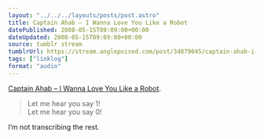 ```yaml
---
layout: "../../../layouts/posts/post.astro"
title: Captain Ahab – I Wanna Love You Like a Robot
datePublished: 2008-05-15T09:09:00+00:00
dateUpdated: 2008-05-15T09:09:00+00:00
source: tumblr stream
tumblrUrl: https://stream.anglepoised.com/post/34879045/captain-ahab-i-wanna-love-you-like-a-robot-let
tags: ["linklog"]
format: "audio"
---
```



<YouTube id="https://www.youtube.com/watch?v=0u0O_a0WV3M" />

[Captain Ahab &#8211; I Wanna Love You Like a Robot][1].

> Let me hear you say 1!<br />
> Let me hear you say 0!

I&rsquo;m not transcribing the rest.

[1]: https://www.youtube.com/watch?v=0u0O_a0WV3M

